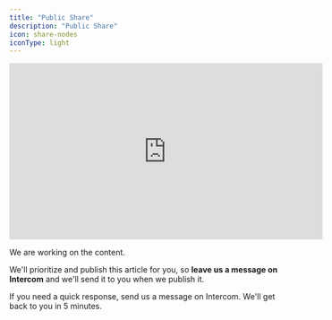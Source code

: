 ```yaml
---
title: "Public Share"
description: "Public Share"
icon: share-nodes
iconType: light
---
```


<iframe width="560" height="315" src="https://www.youtube.com/embed/00T1xBbc4YY?si=tcADL_hgbirdWAiu" title="YouTube video player" frameborder="0" allow="accelerometer; autoplay; clipboard-write; encrypted-media; gyroscope; picture-in-picture; web-share" allowfullscreen></iframe>

We are working on the content. 

We'll prioritize and publish this article for you, so **leave us a message on Intercom** and we'll send it to you when we publish it.

If you need a quick response, send us a message on Intercom. We'll get back to you in 5 minutes.